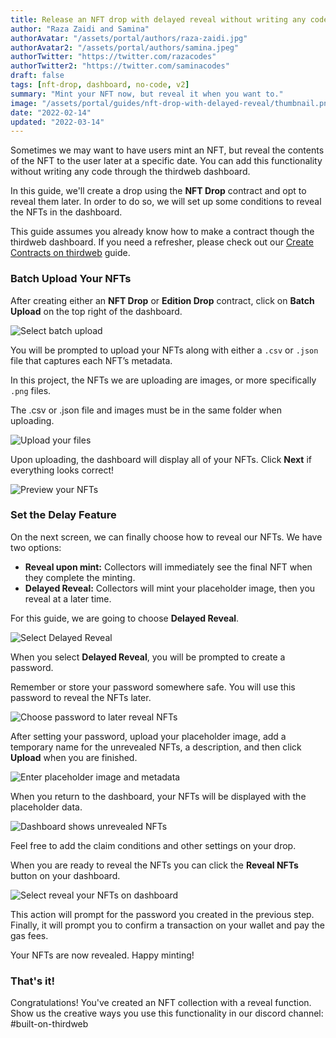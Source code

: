 ```yaml
---
title: Release an NFT drop with delayed reveal without writing any code
author: "Raza Zaidi and Samina"
authorAvatar: "/assets/portal/authors/raza-zaidi.jpg"
authorAvatar2: "/assets/portal/authors/samina.jpeg"
authorTwitter: "https://twitter.com/razacodes"
authorTwitter2: "https://twitter.com/saminacodes"
draft: false
tags: [nft-drop, dashboard, no-code, v2]
summary: "Mint your NFT now, but reveal it when you want to."
image: "/assets/portal/guides/nft-drop-with-delayed-reveal/thumbnail.png"
date: "2022-02-14"
updated: "2022-03-14"
---
```


Sometimes we may want to have users mint an NFT, but reveal the contents of the NFT to the user later at a specific date. You can add this functionality without writing any code through the thirdweb dashboard. 

In this guide, we'll create a drop using the **NFT Drop** contract and opt to reveal them later. In order to do so, we will set up some conditions to reveal the NFTs in the dashboard. 

This guide assumes you already know how to make a contract though the thirdweb dashboard. If you need a refresher, please check out our [Create Contracts on thirdweb](https://portal.thirdweb.com/contracts) guide. 

### Batch Upload Your NFTs

After creating either an **NFT Drop** or **Edition Drop** contract, click on **Batch Upload** on the top right of the dashboard.

![Select batch upload](/assets/portal/guides/nft-drop-with-delayed-reveal/select-batch-upload.png)

You will be prompted to upload your NFTs along with either a `.csv` or `.json` file that captures each NFT’s metadata. 

In this project, the NFTs we are uploading are images, or more specifically `.png` files. 

<MdxAlert>
The .csv or .json file and images must be in the same folder when uploading.
</MdxAlert>

![Upload your files](/assets/portal/guides/nft-drop-with-delayed-reveal/upload-your-files.png)

Upon uploading, the dashboard will display all of your NFTs. Click **Next** if everything looks correct!

![Preview your NFTs](/assets/portal/guides/nft-drop-with-delayed-reveal/preview-your-nfts.png)

### Set the Delay Feature

On the next screen, we can finally choose how to reveal our NFTs. We have two options:

- **Reveal upon mint:** Collectors will immediately see the final NFT when they complete the minting.
- **Delayed Reveal:** Collectors will mint your placeholder image, then you reveal at a later time.

 For this guide, we are going to choose **Delayed Reveal**.

![Select Delayed Reveal](/assets/portal/guides/nft-drop-with-delayed-reveal/select-delayed-reveal.png)

When you select **Delayed Reveal**, you will be prompted to create a password. 

<MdxAlert status="warning">
Remember or store your password somewhere safe. You will use this password to reveal the NFTs later.
</MdxAlert>

![Choose password to later reveal NFTs](/assets/portal/guides/nft-drop-with-delayed-reveal/enter-password.png)

After setting your password, upload your placeholder image, add a temporary name for the unrevealed NFTs, a description, and then click **Upload** when you are finished.

![Enter placeholder image and metadata](/assets/portal/guides/nft-drop-with-delayed-reveal/placeholder-metadata.png)

When you return to the dashboard, your NFTs will be displayed with the placeholder data.

![Dashboard shows unrevealed NFTs](/assets/portal/guides/nft-drop-with-delayed-reveal/unrevealed-nfts.png)

Feel free to add the claim conditions and other settings on your drop. 

When you are ready to reveal the NFTs you can click the **Reveal NFTs** button on your dashboard.

![Select reveal your NFTs on dashboard](/assets/portal/guides/nft-drop-with-delayed-reveal/select-reveal-nfts.png)

This action will prompt for the password you created in the previous step. Finally, it will prompt you to confirm a transaction on your wallet and pay the gas fees. 

Your NFTs are now revealed. Happy minting!

### That's it!

Congratulations! You've created an NFT collection with a reveal function. Show us the creative ways you use this functionality in our discord channel: #built-on-thirdweb